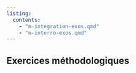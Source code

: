 ---
listing:
  contents:
    - "m-integration-exos.qmd"
    - "m-interro-exos.qmd"
---

## Exercices méthodologiques